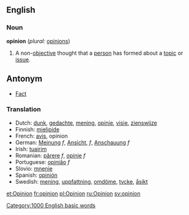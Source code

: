 ==English==

===Noun===
'''opinion'''  (''plural:'' [[opinions]])
#A non-[[objective]] thought that a [[person]] has formed about a [[topic]] or [[issue]].

==Antonym==
*[[Fact]]

===Translation===
*Dutch: [[dunk]], [[gedachte]], [[mening]], [[opinie]], [[visie]], [[zienswijze]]
*Finnish: [[mielipide]]
*French: [[avis]], opinion
*German: [[Meinung]] ''f'', [[Ansicht]], ''f'', [[Anschauung]] ''f''
*Irish: [[tuairim]]
*Romanian: [[părere]] ''f'', [[opinie]] ''f''
*Portuguese: [[opinião]] ''f''
*Slovio: [[mnenie]]
*Spanish: [[opinión]]
*Swedish: [[mening]], [[uppfattning]], [[omdöme]], [[tycke]], [[åsikt]]

[[Category:1000 English basic words]]

[[et:Opinion]]
[[fr:opinion]]
[[pl:Opinion]]
[[ru:Opinion]]
[[sv:opinion]]